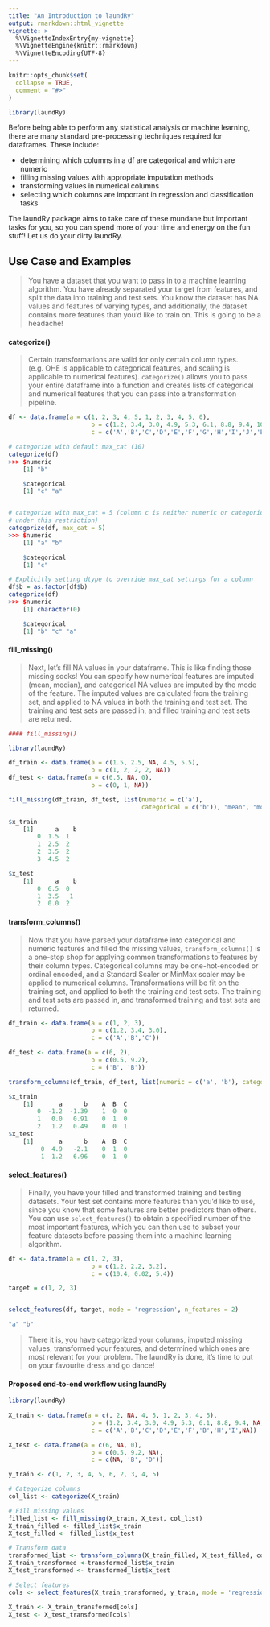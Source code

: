 ```yaml
---
title: "An Introduction to laundRy"
output: rmarkdown::html_vignette
vignette: >
  %\VignetteIndexEntry{my-vignette}
  %\VignetteEngine{knitr::rmarkdown}
  %\VignetteEncoding{UTF-8}
---
```


```r
knitr::opts_chunk$set(
  collapse = TRUE,
  comment = "#>"
)
```

```r
library(laundRy)
```

Before being able to perform any statistical analysis or machine learning, there are many standard pre-processing techniques required for dataframes. These include:

* determining which columns in a df are categorical and which are numeric
* filling missing values with appropriate imputation methods
* transforming values in numerical columns 
* selecting which columns are important in regression and classification tasks

The laundRy package aims to take care of these mundane but important tasks for you, so you can spend more of your time and energy on the fun stuff! Let us do your dirty laundRy.

## Use Case and Examples

>You have a dataset that you want to pass in to a machine learning algorithm. You have already separated your target from features, and split the data into training and test sets. You know the dataset has NA values and features of varying types, and additionally, the dataset contains more features than you'd like to train on. This is going to be a headache!

#### categorize()

>Certain transformations are valid for only certain column types. (e.g. OHE is applicable to categorical features, and scaling is applicable to numerical features). `categorize()` allows you to pass your entire dataframe into a function and creates lists of categorical and numerical features that you can pass into a transformation pipeline. 

```R
df <- data.frame(a = c(1, 2, 3, 4, 5, 1, 2, 3, 4, 5, 0),
                       b = c(1.2, 3.4, 3.0, 4.9, 5.3, 6.1, 8.8, 9.4, 10.4, 1.3, 0.0),
                       c = c('A','B','C','D','E','F','G','H','I','J','B'))

# categorize with default max_cat (10)
categorize(df)
>>> $numeric
    [1] "b"

    $categorical
    [1] "c" "a"


# categorize with max_cat = 5 (column c is neither numeric or categorical 
# under this restriction)
categorize(df, max_cat = 5)
>>> $numeric
    [1] "a" "b"

    $categorical
    [1] "c"

# Explicitly setting dtype to override max_cat settings for a column
df$b = as.factor(df$b)
categorize(df)
>>> $numeric
    [1] character(0)

    $categorical
    [1] "b" "c" "a"
```

#### fill_missing()

> Next, let's fill NA values in your dataframe. This is like finding those missing socks! You can specify how numerical features are imputed (mean, median), and categorical NA values are imputed by the mode of the feature. The imputed values are calculated from the training set, and applied to NA values in both the training and test set. The training and test sets are passed in, and filled training and test sets are returned.


```R
#### fill_missing()

library(laundRy)

df_train <- data.frame(a = c(1.5, 2.5, NA, 4.5, 5.5),
                       b = c(1, 2, 2, 2, NA))
df_test <- data.frame(a = c(6.5, NA, 0),
                       b = c(0, 1, NA))

fill_missing(df_train, df_test, list(numeric = c('a'), 
                                     categorical = c('b')), "mean", "mode" )

$x_train
    [1]      a    b    
        0  1.5  1    
        1  2.5  2    
        2  3.5  2    
        3  4.5  2    

$x_test
    [1]      a    b    
        0  6.5  0    
        1  3.5   1  
        2  0.0  2    
```

#### transform_columns()

> Now that you have parsed your dataframe into categorical and numeric features and filled the missing values, `transform_columns()` is a one-stop shop for applying common transformations to features by their column types. Categorical columns may be one-hot-encoded or ordinal encoded, and a Standard Scaler or MinMax scaler may be applied to numerical columns. Transformations will be fit on the training set, and applied to both the training and test sets. The training and test sets are passed in, and transformed training and test sets are returned.

```R
df_train <- data.frame(a = c(1, 2, 3),
                       b = c(1.2, 3.4, 3.0),
                       c = c('A','B','C'))

df_test <- data.frame(a = c(6, 2),
                       b = c(0.5, 9.2),
                       c = ('B', 'B'))

transform_columns(df_train, df_test, list(numeric = c('a', 'b'), categorical = c('c')))

$x_train
    [1]       a      b    A  B  C
        0  -1.2  -1.39    1  0  0
        1   0.0   0.91    0  1  0
        2   1.2   0.49    0  0  1
$x_test
    [1]       a      b    A  B  C
         0  4.9   -2.1    0  1  0
         1  1.2   6.96    0  1  0
```


#### select_features()

>Finally, you have your filled and transformed training and testing datasets. Your test set contains more features than you'd like to use, since you know that some features are better predictors than others. You can use `select_features()` to obtain a specified number of the most important features, which you can then use to subset your feature datasets before passing them into a machine learning algorithm.

```R
df <- data.frame(a = c(1, 2, 3),
                       b = c(1.2, 2.2, 3.2),
                       c = c(10.4, 0.02, 5.4))

target = c(1, 2, 3)


select_features(df, target, mode = 'regression', n_features = 2)

"a" "b"
```

> There it is, you have categorized your columns, imputed missing values, transformed your features, and determined which ones are most relevant for your problem. The laundRy is done, it's time to put on your favourite dress and go dance!

#### Proposed end-to-end workflow using laundRy

```R
library(laundRy)

X_train <- data.frame(a = c(, 2, NA, 4, 5, 1, 2, 3, 4, 5),
                       b = (1.2, 3.4, 3.0, 4.9, 5.3, 6.1, 8.8, 9.4, NA, 1.2),
                       c = c('A','B','C','D','E','F','B','H','I',NA))

X_test <- data.frame(a = c(6, NA, 0),
                       b = c(0.5, 9.2, NA),
                       c = c(NA, 'B', 'D'))

y_train <- c(1, 2, 3, 4, 5, 6, 2, 3, 4, 5)

# Categorize columns
col_list <- categorize(X_train)

# Fill missing values
filled_list <- fill_missing(X_train, X_test, col_list)
X_train_filled <- filled_list$x_train
X_test_filled <- filled_list$x_test

# Transform data
transformed_list <- transform_columns(X_train_filled, X_test_filled, col_list)
X_train_transformed <-transformed_list$x_train
X_test_transformed <- transformed_list$x_test

# Select features
cols <- select_features(X_train_transformed, y_train, mode = 'regression')

X_train <- X_train_transformed[cols]
X_test <- X_test_transformed[cols]

```
